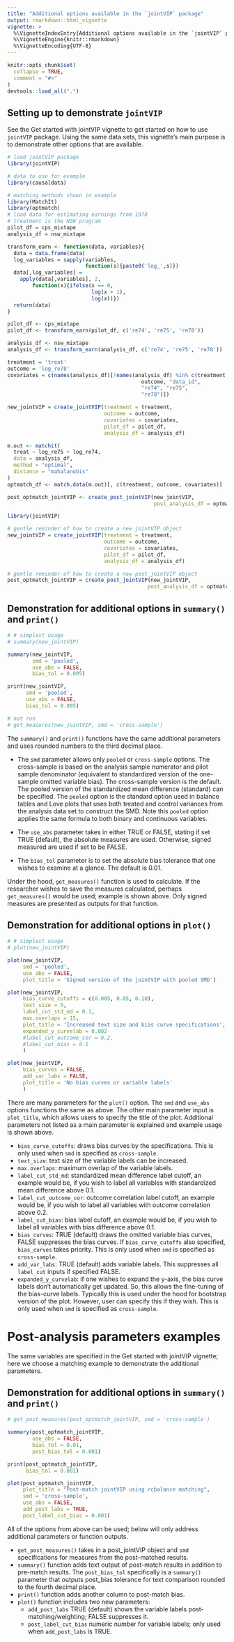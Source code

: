 ```yaml
---
title: "Additional options available in the `jointVIP` package"
output: rmarkdown::html_vignette
vignette: >
  %\VignetteIndexEntry{Additional options available in the `jointVIP` package}
  %\VignetteEngine{knitr::rmarkdown}
  %\VignetteEncoding{UTF-8}
---
```



```r
knitr::opts_chunk$set(
  collapse = TRUE,
  comment = "#>"
)
devtools::load_all(".")
```

## Setting up to demonstrate `jointVIP`

See the Get started with jointVIP vignette to get started on how to use `jointVIP` package. Using the same data sets, this vignette's main purpose is to demonstrate other options that are available. 

```r
# load jointVIP package
library(jointVIP)

# data to use for example
library(causaldata)

# matching methods shown in example
library(MatchIt)
library(optmatch)
# load data for estimating earnings from 1978
# treatment is the NSW program
pilot_df = cps_mixtape
analysis_df = nsw_mixtape

transform_earn <- function(data, variables){
  data = data.frame(data)
  log_variables = sapply(variables, 
                         function(s){paste0('log_',s)})
  data[,log_variables] =
    apply(data[,variables], 2, 
        function(x){ifelse(x == 0, 
                           log(x + 1), 
                           log(x))})
  return(data)
}

pilot_df <- cps_mixtape
pilot_df <- transform_earn(pilot_df, c('re74', 're75', 're78'))

analysis_df <- nsw_mixtape
analysis_df <- transform_earn(analysis_df, c('re74', 're75', 're78'))

treatment = 'treat'
outcome = 'log_re78'
covariates = c(names(analysis_df)[!names(analysis_df) %in% c(treatment,
                                           outcome, "data_id",
                                           "re74", "re75",
                                           "re78")])

new_jointVIP = create_jointVIP(treatment = treatment,
                               outcome = outcome,
                               covariates = covariates,
                               pilot_df = pilot_df,
                               analysis_df = analysis_df)

m.out <- matchit(
  treat ~ log_re75 + log_re74,
  data = analysis_df,
  method = "optimal",
  distance = "mahalanobis"
)
optmatch_df <- match.data(m.out)[, c(treatment, outcome, covariates)]

post_optmatch_jointVIP <- create_post_jointVIP(new_jointVIP, 
                                               post_analysis_df = optmatch_df)

```

```r
library(jointVIP)

# gentle reminder of how to create a new jointVIP object
new_jointVIP = create_jointVIP(treatment = treatment,
                               outcome = outcome,
                               covariates = covariates,
                               pilot_df = pilot_df,
                               analysis_df = analysis_df)

# gentle reminder of how to create a new post_jointVIP object
post_optmatch_jointVIP = create_post_jointVIP(new_jointVIP,
                                             post_analysis_df = optmatch_df)
```

## Demonstration for additional options in `summary()` and `print()`

```r
# # simplest usage
# summary(new_jointVIP)

summary(new_jointVIP, 
        smd = 'pooled', 
        use_abs = FALSE, 
        bias_tol = 0.005)

print(new_jointVIP, 
      smd = 'pooled', 
      use_abs = FALSE, 
      bias_tol = 0.005)

# not run
# get_measures(new_jointVIP, smd = 'cross-sample')
```
The `summary()` and `print()` functions have the same additional parameters and uses rounded numbers to the third decimal place.

* The `smd` parameter allows only `pooled` or `cross-sample` options. The cross-sample is based on the analysis sample numerator and pilot sample denominator (equivalent to standardized version of the one-sample omitted variable bias). The cross-sample version is the default. The pooled version of the standardized mean difference (standard) can be specified. The `pooled` option is the standard option used in balance tables and Love plots that uses both treated and control variances from the analysis data set to construct the SMD. Note this `pooled` option applies the same formula to both binary and continuous variables.

* The `use_abs` parameter takes in either TRUE or FALSE, stating if set TRUE (default), the absolute measures are used. Otherwise, signed measured are used if set to be FALSE. 
* The `bias_tol` parameter is to set the absolute bias tolerance that one wishes to examine at a glance. The default is 0.01. 

Under the hood, `get_measures()` function is used to calculate. If the researcher wishes to save the measures calculated, perhaps `get_measures()` would be used; example is shown above. Only signed measures are presented as outputs for that function.

## Demonstration for additional options in `plot()`

```r
# # simplest usage
# plot(new_jointVIP)

plot(new_jointVIP, 
     smd = 'pooled', 
     use_abs = FALSE, 
     plot_title = 'Signed version of the jointVIP with pooled SMD')

plot(new_jointVIP, 
     bias_curve_cutoffs = c(0.005, 0.05, 0.10),
     text_size = 5, 
     label_cut_std_md = 0.1,
     max.overlaps = 15,
     plot_title = 'Increased text size and bias curve specifications',
     expanded_y_curvelab = 0.002
     #label_cut_outcome_cor = 0.2,
     #label_cut_bias = 0.1
     )

plot(new_jointVIP, 
     bias_curves = FALSE,
     add_var_labs = FALSE,
     plot_title = 'No bias curves or variable labels'
     )
```

There are many parameters for the `plot()` option. The `smd` and `use_abs` options functions the same as above. The other main parameter input is `plot_title`, which allows users to specify the title of the plot. Additional parameters not listed as a main parameter is explained and example usage is shown above.

* `bias_curve_cutoffs`: draws bias curves by the specifications. This is only used when `smd` is specified as `cross-sample`.
* `text_size`: text size of the variable labels can be increased.
* `max.overlaps`: maximum overlap of the variable labels.
* `label_cut_std_md`: standardized mean difference label cutoff, an example would be, if you wish to label all variables with standardized mean difference above 0.1.
* `label_cut_outcome_cor`: outcome correlation label cutoff, an example would be, if you wish to label all variables with outcome correlation above 0.2.
* `label_cut_bias`: bias label cutoff, an example would be, if you wish to label all variables with bias difference above 0.1.
* `bias_curves`: TRUE (default) draws the omitted variable bias curves, FALSE suppresses the bias curves. If `bias_curve_cutoffs` also specified, `bias_curves` takes priority. This is only used when `smd` is specified as `cross-sample`.
* `add_var_labs`: TRUE (default) adds variable labels. This suppresses all `label_cut` inputs if specified FALSE.
* `expanded_y_curvelab`: if one wishes to expand the y-axis, the bias curve labels don't automatically get updated. So, this allows the fine-tuning of the bias-curve labels. Typically this is used under the hood for bootstrap version of the plot. However, user can specify this if they wish. This is only used when `smd` is specified as `cross-sample`.

# Post-analysis parameters examples

The same variables are specified in the Get started with jointVIP vignette; here we choose a matching example to demonstrate the additional parameters. 

## Demonstration for additional options in `summary()` and `print()`

```r
# get_post_measures(post_optmatch_jointVIP, smd = 'cross-sample')

summary(post_optmatch_jointVIP,
        use_abs = FALSE,
        bias_tol = 0.01,
        post_bias_tol = 0.001)

print(post_optmatch_jointVIP,
      bias_tol = 0.001)

plot(post_optmatch_jointVIP, 
     plot_title = "Post-match jointVIP using rcbalance matching",
     smd = 'cross-sample',
     use_abs = FALSE,
     add_post_labs = TRUE,
     post_label_cut_bias = 0.001)
```

All of the options from above can be used; below will only address additional parameters or function outputs.

* `get_post_measures()` takes in a post_jointVIP object and `smd` specifications for measures from the post-matched results. 
* `summary()` function adds text output of post-match results in addition to pre-match results. The `post_bias_tol` specifically is a `summary()` parameter that outputs post_bias tolerance for text comparison rounded to the fourth decimal place.
* `print()` function adds another column to post-match bias.
* `plot()` function includes two new parameters:
  - `add_post_labs` TRUE (default) shows the variable labels post-matching/weighting; FALSE suppresses it.
  - `post_label_cut_bias` numeric number for variable labels; only used when `add_post_labs` is TRUE.
  
